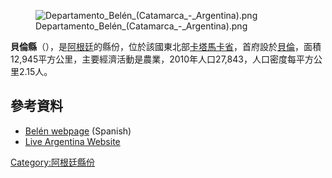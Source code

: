 [[Image:Departamento_Belén_(Catamarca_-_Argentina).png|right]]

{{coord|27|39|S|67|02|W|region:AR |display=title}}

'''貝倫縣'''（{{lang-es|Departamento Belén}}），是[[阿根廷|阿根廷]]的縣份，位於該國東北部[[卡塔馬卡省|卡塔馬卡省]]，首府設於[[貝倫_(卡塔馬卡省)|貝倫]]，面積12,945平方公里，主要經濟活動是農業，2010年人口27,843，人口密度每平方公里2.15人。

==參考資料==
*[https://web.archive.org/web/20080316012718/http://www.camsencat.gov.ar/belen.html Belén webpage] (Spanish)
*[https://web.archive.org/web/20070927200245/http://www.liveargentina.com/Ingles/Argentina/Catamarca/Belen/index.htm Live Argentina Website]

{{Argentina-geo-stub}}
[[Category:阿根廷縣份|Category:阿根廷縣份]]